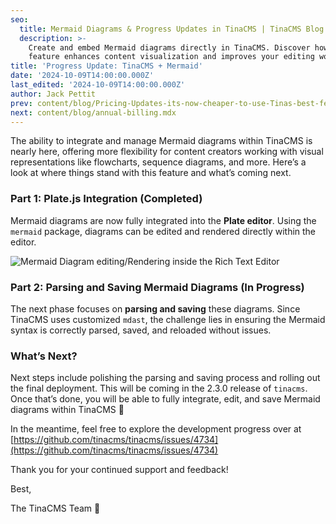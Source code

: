```yaml
---
seo:
  title: Mermaid Diagrams & Progress Updates in TinaCMS | TinaCMS Blog
  description: >-
    Create and embed Mermaid diagrams directly in TinaCMS. Discover how this new
    feature enhances content visualization and improves your editing workflow
title: 'Progress Update: TinaCMS + Mermaid'
date: '2024-10-09T14:00:00.000Z'
last_edited: '2024-10-09T14:00:00.000Z'
author: Jack Pettit
prev: content/blog/Pricing-Updates-its-now-cheaper-to-use-Tinas-best-feature-.mdx
next: content/blog/annual-billing.mdx
---
```


The ability to integrate and manage Mermaid diagrams within TinaCMS is nearly here, offering more flexibility for content creators working with visual representations like flowcharts, sequence diagrams, and more. Here’s a look at where things stand with this feature and what’s coming next.

### Part 1: Plate.js Integration (Completed)

Mermaid diagrams are now fully integrated into the **Plate editor**. Using the `mermaid` package, diagrams can be edited and rendered directly within the editor.

![](/img/blog/mermaid-progress.gif "Mermaid Diagram editing/Rendering inside the Rich Text Editor")

### Part 2: Parsing and Saving Mermaid Diagrams (In Progress)

The next phase focuses on **parsing and saving** these diagrams. Since TinaCMS uses customized `mdast`, the challenge lies in ensuring the Mermaid syntax is correctly parsed, saved, and reloaded without issues.

### What’s Next?

Next steps include polishing the parsing and saving process and rolling out the final deployment. This will be coming in the 2.3.0 release of `tinacms`. Once that’s done, you will be able to fully integrate, edit, and save Mermaid diagrams within TinaCMS 🦙

In the meantime, feel free to explore the development progress over at [https://github.com/tinacms/tinacms/issues/4734](https://github.com/tinacms/tinacms/issues/4734)

Thank you for your continued support and feedback!

Best,

The TinaCMS Team 🦙


